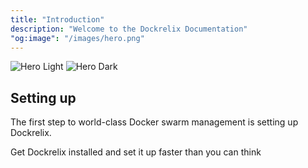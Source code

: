 ```yaml
---
title: "Introduction"
description: "Welcome to the Dockrelix Documentation"
"og:image": "/images/hero.png"
---
```


<img
  className="block dark:hidden"
  src="/images/hero-light.png"
  alt="Hero Light"
/>
<img
  className="hidden dark:block"
  src="/images/hero-dark.png"
  alt="Hero Dark"
/>

## Setting up

The first step to world-class Docker swarm management is setting up Dockrelix.

<CardGroup cols={1}>
  <Card title="Install Dockrelix" icon="download" href="https://dockrelix.org">
    Get Dockrelix installed and set it up faster than you can think
  </Card>
</CardGroup>
